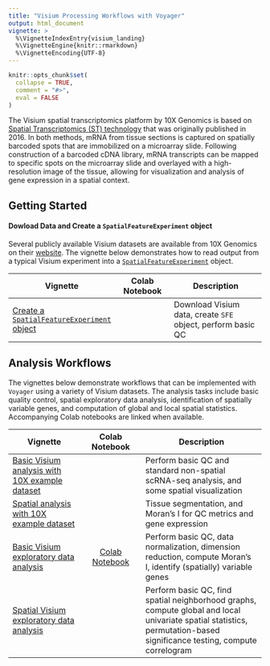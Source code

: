 ```yaml
---
title: "Visium Processing Workflows with Voyager"
output: html_document
vignette: >
  %\VignetteIndexEntry{visium_landing}
  %\VignetteEngine{knitr::rmarkdown}
  %\VignetteEncoding{UTF-8}
---
```


```r
knitr::opts_chunk$set(
  collapse = TRUE,
  comment = "#>",
  eval = FALSE
)
```

The Visium spatial transcriptomics platform by 10X Genomics is based on [Spatial Transcriptomics (ST) technology](https://doi.org/10.1126/science.aaf2403) that was originally published in 2016. In both methods, mRNA from tissue sections is captured on spatially barcoded spots that are immobilized on a microarray slide. Following construction of a barcoded cDNA library, mRNA transcripts can be mapped to specific spots on the microarray slide and overlayed with a high-resolution image of the tissue, allowing for visualization and analysis of gene expression in a spatial context. 

## Getting Started

#### Dowload Data and Create a `SpatialFeatureExperiment` object

Several publicly available Visium datasets are available from 10X Genomics on their [website](https://www.10xgenomics.com/resources/datasets). The vignette below demonstrates how to read output from a typical Visium experiment into a [`SpatialFeatureExperiment`](https://bioconductor.org/packages/devel/bioc/html/SpatialFeatureExperiment.html) object.

| Vignette | Colab Notebook | Description |
|--------------------|:---------------:|---------------------------------|
| [Create a `SpatialFeatureExperiment` object](https://pachterlab.github.io/voyager/articles/create_sfe.html) |                | Download Visium data, create `SFE` object, perform basic QC |

## Analysis Workflows

The vignettes below demonstrate workflows that can be implemented with `Voyager` using a variety of Visium datasets. The analysis tasks include basic quality control, spatial exploratory data analysis, identification of spatially variable genes, and computation of global and local spatial statistics. Accompanying Colab notebooks are linked when available.

| Vignette | Colab Notebook | Description |
|--------------------|:---------------:|---------------------------------|
| [Basic Visium analysis with 10X example dataset](https://lambdamoses.github.io/voyager/dev/articles/visium_10x.html) |  | Perform basic QC and standard non-spatial scRNA-seq analysis, and some spatial visualization
| [Spatial analysis with 10X example dataset](https://lambdamoses.github.io/voyager/dev/articles/visium_10x_spatial.html) | | Tissue segmentation, and Moran's I for QC metrics and gene expression
| [Basic Visium exploratory data analysis](https://pachterlab.github.io/voyager/articles/vig1_visium_basic.html) | [Colab Notebook](https://colab.research.google.com/drive/1EPbPu71O7mvc1Hsp1VI3Jc3xI5mzJ0eM?usp=sharing) | Perform basic QC, data normalization, dimension reduction, compute Moran's I, identify (spatially) variable genes                                                       |
| [Spatial Visium exploratory data analysis](https://pachterlab.github.io/voyager/articles/vig2_visium.html)     |                                                                                                | Perform basic QC, find spatial neighborhood graphs, compute global and local univariate spatial statistics, permutation-based significance testing, compute correlogram |
